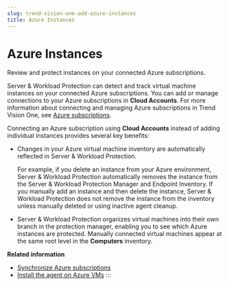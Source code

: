 ```yaml
---
slug: trend-vision-one-add-azure-instances
title: Azure Instances
---
```

# Azure Instances

Review and protect instances on your connected Azure subscriptions.

Server & Workload Protection can detect and track virtual machine instances on your connected Azure subscriptions. You can add or manage connections to your Azure subscriptions in **Cloud Accounts**. For more information about connecting and managing Azure subscriptions in Trend Vision One, see [Azure subscriptions](azure-subscriptions.mdx).

Connecting an Azure subscription using **Cloud Accounts** instead of adding individual instances provides several key benefits:

- Changes in your Azure virtual machine inventory are automatically reflected in Server & Workload Protection.

  For example, if you delete an instance from your Azure environment, Server & Workload Protection automatically removes the instance from the Server & Workload Protection Manager and Endpoint Inventory. If you manually add an instance and then delete the instance, Server & Workload Protection does not remove the instance from the inventory unless manually deleted or using inactive agent cleanup.

- Server & Workload Protection organizes virtual machines into their own branch in the protection manager, enabling you to see which Azure instances are protected. Manually connected virtual machines appear at the same root level in the **Computers** inventory.

**Related information**

- [Synchronize Azure subscriptions](synchronize-azure-subscriptions.mdx)
- [Install the agent on Azure VMs](install-agent-azure-vms.mdx)
:::
